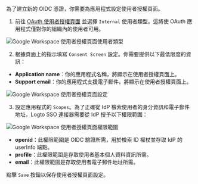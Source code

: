 為了建立新的 OIDC 憑證，你需要為應用程式設定使用者授權頁面。

1. 前往 [OAuth 使用者授權頁面](https://console.cloud.google.com/apis/credentials/consent) 並選擇 `Internal` 使用者類型。這將使 OAuth 應用程式僅對你的組織內的使用者可用。

<img
  src="/img/assets/google_workspace_consent_screen_user_type.webp"
  alt="Google Workspace 使用者授權頁面使用者類型"
/>

2. 根據頁面上的指示填寫 `Consent Screen` 設定。你需要提供以下最低限度的資訊：

- **Application name**：你的應用程式名稱，將顯示在使用者授權頁面上。
- **Support email**：你的應用程式支援電子郵件，將顯示在使用者授權頁面上。

<img
  src="/img/assets/google_workspace_consent_screen_settings.webp"
  alt="Google Workspace 使用者授權頁面設定"
/>

3. 設定應用程式的 `Scopes`。為了正確從 IdP 檢索使用者的身分資訊和電子郵件地址，Logto SSO 連接器需要從 IdP 授予以下權限範圍：

<img
  src="/img/assets/google_workspace_consent_screen_scopes.webp"
  alt="Google Workspace 使用者授權頁面權限範圍"
/>

- **openid**：此權限範圍是 OIDC 驗證所需，用於檢索 ID 權杖並存取 IdP 的 userInfo 端點。
- **profile**：此權限範圍是存取使用者基本個人資料資訊所需。
- **email**：此權限範圍是存取使用者電子郵件地址所需。

點擊 `Save` 按鈕以保存使用者授權頁面設定。
